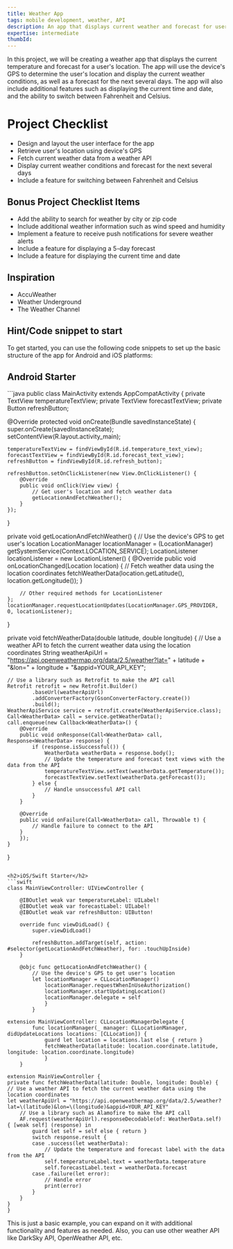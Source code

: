 ```yaml
---
title: Weather App
tags: mobile development, weather, API
description: An app that displays current weather and forecast for user's location
expertise: intermediate
thumbId:
---
```


In this project, we will be creating a weather app that displays the current temperature and forecast for a user's location. The app will use the device's GPS to determine the user's location and display the current weather conditions, as well as a forecast for the next several days. The app will also include additional features such as displaying the current time and date, and the ability to switch between Fahrenheit and Celsius.

<h1>Project Checklist</h1>
<ul>
  <li>Design and layout the user interface for the app</li>
  <li>Retrieve user's location using device's GPS</li>
  <li>Fetch current weather data from a weather API</li>
  <li>
    Display current weather conditions and forecast for the next several days
  </li>
  <li>Include a feature for switching between Fahrenheit and Celsius</li>
</ul>
<h2>Bonus Project Checklist Items</h2>
<ul>
  <li>Add the ability to search for weather by city or zip code</li>
  <li>
    Include additional weather information such as wind speed and humidity
  </li>
  <li>
    Implement a feature to receive push notifications for severe weather alerts
  </li>
  <li>Include a feature for displaying a 5-day forecast</li>
  <li>Include a feature for displaying the current time and date</li>
</ul>
<h2>Inspiration</h2>
<ul>
  <li>AccuWeather</li>
  <li>Weather Underground</li>
  <li>The Weather Channel</li>
</ul>
<h2>Hint/Code snippet to start</h2>
To get started, you can use the following code snippets to set up the basic structure
of the app for Android and iOS platforms:

<h2>Android Starter</h2>
```java
public class MainActivity extends AppCompatActivity {
    private TextView temperatureTextView;
private TextView forecastTextView;
private Button refreshButton;

@Override
protected void onCreate(Bundle savedInstanceState) {
super.onCreate(savedInstanceState);
setContentView(R.layout.activity_main);

    temperatureTextView = findViewById(R.id.temperature_text_view);
    forecastTextView = findViewById(R.id.forecast_text_view);
    refreshButton = findViewById(R.id.refresh_button);

    refreshButton.setOnClickListener(new View.OnClickListener() {
        @Override
        public void onClick(View view) {
            // Get user's location and fetch weather data
            getLocationAndFetchWeather();
        }
    });

}

private void getLocationAndFetchWeather() {
// Use the device's GPS to get user's location
LocationManager locationManager = (LocationManager) getSystemService(Context.LOCATION_SERVICE);
LocationListener locationListener = new LocationListener() {
@Override
public void onLocationChanged(Location location) {
// Fetch weather data using the location coordinates
fetchWeatherData(location.getLatitude(), location.getLongitude());
}

        // Other required methods for LocationListener
    };
    locationManager.requestLocationUpdates(LocationManager.GPS_PROVIDER, 0, locationListener);

}

private void fetchWeatherData(double latitude, double longitude) {
// Use a weather API to fetch the current weather data using the location coordinates
String weatherApiUrl = "https://api.openweathermap.org/data/2.5/weather?lat=" + latitude + "&lon=" + longitude + "&appid=YOUR_API_KEY";

    // Use a library such as Retrofit to make the API call
    Retrofit retrofit = new Retrofit.Builder()
            .baseUrl(weatherApiUrl)
            .addConverterFactory(GsonConverterFactory.create())
            .build();
    WeatherApiService service = retrofit.create(WeatherApiService.class);
    Call<WeatherData> call = service.getWeatherData();
    call.enqueue(new Callback<WeatherData>() {
        @Override
        public void onResponse(Call<WeatherData> call, Response<WeatherData> response) {
            if (response.isSuccessful()) {
                WeatherData weatherData = response.body();
                // Update the temperature and forecast text views with the data from the API
                temperatureTextView.setText(weatherData.getTemperature());
                forecastTextView.setText(weatherData.getForecast());
            } else {
                // Handle unsuccessful API call
            }
        }

        @Override
        public void onFailure(Call<WeatherData> call, Throwable t) {
            // Handle failure to connect to the API
        }
        });
    }
}
```

<h2>iOS/Swift Starter</h2>
```swift
class MainViewController: UIViewController {

    @IBOutlet weak var temperatureLabel: UILabel!
    @IBOutlet weak var forecastLabel: UILabel!
    @IBOutlet weak var refreshButton: UIButton!

    override func viewDidLoad() {
        super.viewDidLoad()

        refreshButton.addTarget(self, action: #selector(getLocationAndFetchWeather), for: .touchUpInside)
    }

    @objc func getLocationAndFetchWeather() {
        // Use the device's GPS to get user's location
        let locationManager = CLLocationManager()
            locationManager.requestWhenInUseAuthorization()
            locationManager.startUpdatingLocation()
            locationManager.delegate = self
            }
        }

extension MainViewController: CLLocationManagerDelegate {
        func locationManager(_ manager: CLLocationManager, didUpdateLocations locations: [CLLocation]) {
            guard let location = locations.last else { return }
            fetchWeatherData(latitude: location.coordinate.latitude, longitude: location.coordinate.longitude)
            }
    }

extension MainViewController {
private func fetchWeatherData(latitude: Double, longitude: Double) {
// Use a weather API to fetch the current weather data using the location coordinates
let weatherApiUrl = "https://api.openweathermap.org/data/2.5/weather?lat=\(latitude)&lon=\(longitude)&appid=YOUR_API_KEY"
    // Use a library such as Alamofire to make the API call
    AF.request(weatherApiUrl).responseDecodable(of: WeatherData.self) { [weak self] (response) in
        guard let self = self else { return }
        switch response.result {
        case .success(let weatherData):
            // Update the temperature and forecast label with the data from the API
            self.temperatureLabel.text = weatherData.temperature
            self.forecastLabel.text = weatherData.forecast
        case .failure(let error):
            // Handle error
            print(error)
        }
    }
}
}
```

This is just a basic example, you can expand on it with additional functionality and features as needed. Also, you can use other weather API like DarkSky API, OpenWeather API, etc.
